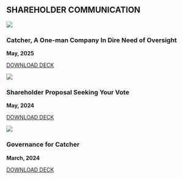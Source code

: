 
## SHAREHOLDER COMMUNICATION

<div className="grid grid-cols-1 md:grid-cols-3 gap-4">

<ShareholderCommunicationBlock>

![](/deck3.jpg)

### Catcher, A One-man Company In Dire Need of Oversight

**May, 2025**

[DOWNLOAD DECK](/Catcher%20(2474.TT)%20-%20One-man%20Company%20Need%20Oversight%202025.pdf)

</ShareholderCommunicationBlock>

<ShareholderCommunicationBlock>

![](/deck2.jpg)

### Shareholder Proposal Seeking Your Vote

**May, 2024**

[DOWNLOAD DECK](/Shareholder%20Proposal%20Seeking%20Your%20Votes%20-%20Catcher(2474TT)%202024%20AGM.pdf)

</ShareholderCommunicationBlock>

<ShareholderCommunicationBlock>

![](/deck1.jpg)

### Governance for Catcher

**March, 2024**

[DOWNLOAD DECK](/Governance%20for%20Catcher%20(2474.TT%20Shareholder)%20-%20Final.pdf)

</ShareholderCommunicationBlock>

</div>

